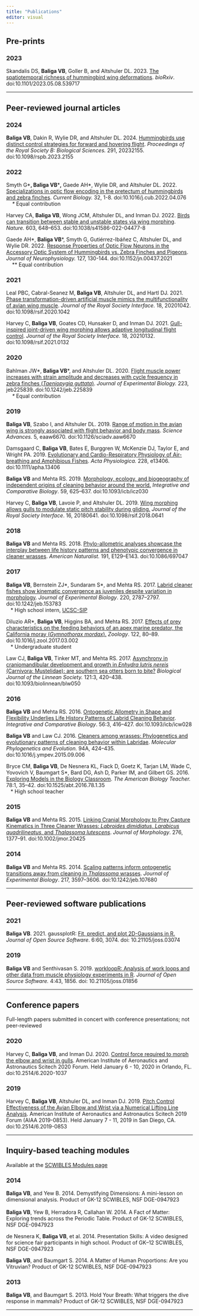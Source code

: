 ---
title: "Publications"
editor: visual
---

## Pre-prints

### 2023

Skandalis DS, **Baliga VB**, Goller B, and Altshuler DL. 2023. [The
spatiotemporal richness of hummingbird wing
deformations](https://doi.org/10.1101/2023.05.08.539717). *bioRxiv*.
doi:10.1101/2023.05.08.539717

--------------------------------------------------------------------------------

## Peer-reviewed journal articles

### 2024

**Baliga VB**, Dakin R, Wylie DR, and Altshuler DL. 2024. [Hummingbirds use
distinct control strategies for forward and hovering
flight](https://doi.org/10.1098/rspb.2023.2155). *Proceedings of the Royal
Society B: Biological Sciences.* 291, 20232155. doi:10.1098/rspb.2023.2155

### 2022

Smyth G\***, Baliga VB**\***,** Gaede AH\*, Wylie DR, and Altshuler DL. 2022.
[Specializations in optic flow encoding in the pretectum of hummingbirds and
zebra finches](https://doi.org/10.1016/j.cub.2022.04.076). *Current Biology.*
32, 1-8. doi:10.1016/j.cub.2022.04.076*\
    \** Equal contribution

Harvey CA, **Baliga VB**, Wong JCM, Altshuler DL, and Inman DJ. 2022. [Birds can
transition between stable and unstable states via wing
morphing](https://doi.org/10.1038/s41586-022-04477-8). *Nature.* 603, 648--653.
doi:10.1038/s41586-022-04477-8

Gaede AH\*, **Baliga VB**\*, Smyth G, Gutiérrez-Ibáñez C, Altshuler DL, and
Wylie DR. 2022. [Response Properties of Optic Flow Neurons in the Accessory
Optic System of Hummingbirds vs. Zebra Finches and
Pigeons](https://doi.org/10.1152/jn.00437.2021). *Journal of Neurophysiology.*
127, 130-144. doi:10.1152/jn.00437.2021\
    \*\* Equal contribution

### 2021

Leal PBC, Cabral-Seanez M, **Baliga VB**, Altshuler DL, and Hartl DJ. 2021.
[Phase transformation-driven artificial muscle mimics the multifunctionality of
avian wing muscle](https://doi.org/10.1098/rsif.2020.1042). *Journal of the
Royal Society Interface.* 18, 20201042. doi:10.1098/rsif.2020.1042

Harvey C, **Baliga VB**, Goates CD, Hunsaker D, and Inman DJ. 2021.
[Gull-inspired joint-driven wing morphing allows adaptive longitudinal flight
control](https://doi.org/10.1098/rsif.2021.0132). *Journal of the Royal Society
Interface.* 18, 20210132. doi:10.1098/rsif.2021.0132

### 2020

Bahlman JW\*, **Baliga VB**\*, and Altshuler DL. 2020. [Flight muscle power
increases with strain amplitude and decreases with cycle frequency in zebra
finches (*Taeniopygia guttata*)](https://dx.doi.org/10.1242/jeb.225839).
*Journal of Experimental Biology.* 223*,* jeb225839. doi:10.1242/jeb.225839*\
    \** Equal contribution

### 2019

**Baliga VB**, Szabo I, and Altshuler DL. 2019. [Range of motion in the avian
wing is strongly associated with flight behavior and body
mass](https://doi.org/10.1126/sciadv.aaw6670). *Science Advances.* 5, eaaw6670.
doi:10.1126/sciadv.aaw6670

Damsgaard C, **Baliga VB**, Bates E, Burggren W, McKenzie DJ, Taylor E, and
Wright PA. 2019. [Evolutionary and Cardio-Respiratory Physiology of
Air-breathing and Amphibious Fishes](https://doi.org/10.1111/apha.13406). *Acta
Physiologica.* 228, e13406. doi:10.1111/apha.13406

**Baliga VB** and Mehta RS. 2019. [Morphology, ecology, and biogeography of
independent origins of cleaning behavior around the
world.](https://doi.org/10.1093/icb/icz030) *Integrative and Comparative
Biology*. 59, 625--637. doi:10.1093/icb/icz030

Harvey C, **Baliga VB**, Lavoie P, and Altshuler DL. 2019. [Wing morphing allows
gulls to modulate static pitch stability during
gliding.](http://dx.doi.org/10.1098/rsif.2018.0641) *Journal of the Royal
Society Interface*. 16, 20180641. doi:10.1098/rsif.2018.0641

### 2018

**Baliga VB** and Mehta RS. 2018. [Phylo-allometric analyses showcase the
interplay between life history patterns and phenotypic convergence in cleaner
wrasses](https://doi.org/10.1086/697047). *American Naturalist.* 191,
E129--E143. doi:10.1086/697047

### 2017

**Baliga VB**, Bernstein ZJ\*, Sundaram S\*, and Mehta RS. 2017. [Labrid cleaner
fishes show kinematic convergence as juveniles despite variation in
morphology](http://dx.doi.org/10.1242/jeb.153783). *Journal of Experimental
Biology*. 220, 2787--2797. doi:10.1242/jeb.153783\
   \* High school intern, [UCSC-SIP](http://ucsc-sip.org/)

Diluzio AR\*, **Baliga VB**, Higgins BA, and Mehta RS. 2017. [Effects of prey
characteristics on the feeding behaviors of an apex marine predator, the
California moray (*Gymnothorax
mordax*).](http://dx.doi.org/10.1016/j.zool.2017.03.002) *Zoology*. 122, 80--89.
doi:10.1016/j.zool.2017.03.002\
   \* Undergraduate student

Law CJ, **Baliga VB**, Tinker MT, and Mehta RS. 2017. [Asynchrony in
craniomandibular development and growth in *Enhydra lutris nereis* (Carnivora:
Mustelidae): are southern sea otters born to
bite?](http://dx.doi.org/10.1093/biolinnean/blw050) *Biological Journal of the
Linnean Society.* 121:3, 420--438. doi:10.1093/biolinnean/blw050

### 2016

**Baliga VB** and Mehta RS. 2016. [Ontogenetic Allometry in Shape and
Flexibility Underlies Life History Patterns of Labrid Cleaning
Behavior](http://dx.doi.org/10.1093/icb/icw028). *Integrative and Comparative
Biology*. 56:3, 416--427. doi:10.1093/icb/icw028

**Baliga VB** and Law CJ. 2016. [Cleaners among wrasses: Phylogenetics and
evolutionary patterns of cleaning behavior within
Labridae](http://dx.doi.org/10.1016/j.ympev.2015.09.006). *Molecular
Phylogenetics and Evolution.* 94A, 424--435. doi:10.1016/j.ympev.2015.09.006

Bryce CM, **Baliga VB**, De Nesnera KL, Fiack D, Goetz K, Tarjan LM, Wade C,
Yovovich V, Baumgart S\*, Bard DG, Ash D, Parker IM, and Gilbert GS. 2016*.*
[Exploring Models in the Biology
Classroom](http://dx.doi.org/10.1525/abt.2016.78.1.35). *The American Biology
Teacher.* 78:1, 35--42. doi:10.1525/abt.2016.78.1.35\
   \* High school teacher

### 2015

**Baliga VB** and Mehta RS. 2015. [Linking Cranial Morphology to Prey Capture
Kinematics in Three Cleaner Wrasses: *Labroides dimidiatus*, *Larabicus
quadrilineatus*, and *Thalassoma
lutescens*](http://dx.doi.org/10.1002/jmor.20425). *Journal of Morphology*. 276,
1377--91. doi:10.1002/jmor.20425

### 2014

**Baliga VB** and Mehta RS. 2014. [Scaling patterns inform ontogenetic
transitions away from cleaning in *Thalassoma*
wrasses](http://dx.doi.org/10.1242/jeb.107680). *Journal of Experimental
Biology*. 217, 3597--3606. doi:10.1242/jeb.107680

--------------------------------------------------------------------------------

## Peer-reviewed software publications

### 2021

**Baliga VB**. 2021. gaussplotR: [Fit, predict, and plot 2D-Gaussians in
R.](https://doi.org/10.21105/joss.03074) *Journal of Open Source Software*.
6:60, 3074. doi: 10.21105/joss.03074

### 2019

**Baliga VB** and Senthivasan S. 2019. [workloopR: Analysis of work loops and
other data from muscle physiology experiments in
R](https://doi.org/10.21105/joss.01856). *Journal of Open Source Software.*
4:43, 1856. doi: 10.21105/joss.01856

--------------------------------------------------------------------------------

## Conference papers

Full-length papers submitted in concert with conference presentations; not
peer-reviewed

### 2020

Harvey C, **Baliga VB**, and Inman DJ. 2020. [Control force required to morph
the elbow and wrist in gulls](https://dx.doi.org/10.2514/6.2020-1037). American
Institute of Aeronautics and Astronautics Scitech 2020 Forum. Held January 6 -
10, 2020 in Orlando, FL. doi:10.2514/6.2020-1037

### 2019

Harvey C, **Baliga VB**, Altshuler DL, and Inman DJ. 2019. [Pitch Control
Effectiveness of the Avian Elbow and Wrist via a Numerical Lifting Line
Analysis](https://doi.org/10.2514/6.2019-0853). American Institute of
Aeronautics and Astronautics Scitech 2019 Forum (AIAA 2019-0853). Held January
7 - 11, 2019 in San Diego, CA. doi:10.2514/6.2019-0853

--------------------------------------------------------------------------------

## Inquiry-based teaching modules

Available at the [SCWIBLES Modules
page](http://scwibles.ucsc.edu/SCWIBLESModules.html)

### 2014

**Baliga VB**, and Yew B. 2014. Demystifying Dimensions: A mini-lesson on
dimensional analysis. Product of GK-12 SCWIBLES, NSF DGE-0947923\
\
**Baliga VB**, Yew B, Herradora R, Callahan W. 2014. A Fact of Matter: Exploring
trends across the Periodic Table. Product of GK-12 SCWIBLES, NSF DGE-0947923

de Nesnera K, **Baliga VB**, et al. 2014. Presentation Skills: A video designed
for science fair participants in high school. Product of GK--12 SCWIBLES, NSF
DGE-0947923

**Baliga VB**, and Baumgart S. 2014. A Matter of Human Proportions: Are you
Vitruvian? Product of GK-12 SCWIBLES, NSF DGE-0947923

### 2013

**Baliga VB**, and Baumgart S. 2013. Hold Your Breath: What triggers the dive
response in mammals? Product of GK-12 SCWIBLES, NSF DGE-0947923

--------------------------------------------------------------------------------

